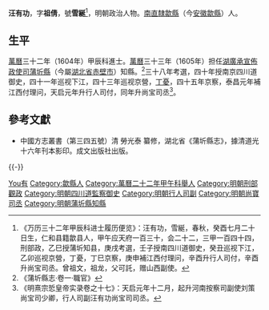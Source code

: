 '''汪有功'''，字'''祖倩'''，號'''雪綖'''<ref>《万历三十二年甲辰科进士履历便览》：汪有功，雪綖，春秋，癸酉七月二十日生，仁和县籍歙县人，甲午应天府一百三十，会二十二，三甲一百四十四，刑部政，乙巳授蒲圻知县，庚戌考選，壬子授南四川道御史，癸丑巡视下江，乙卯巡视京營，丁憂，丁巳京察，庚申補江西付理问，辛酉升行人司付，辛酉升尚宝司丞。曾祖文，祖龙，父可託，赠山西副使。</ref>，明朝政治人物。[[南直隸|南直隸]][[歙縣|歙縣]]（今[[安徽|安徽]][[歙縣|歙縣]]）人。

== 生平 ==
[[萬曆|萬曆]]三十二年（1604年）甲辰科進士。[[萬曆|萬曆]]三十三年（1605年）担任[[湖廣承宣佈政使司|湖廣承宣佈政使司]][[蒲圻縣|蒲圻縣]]（今屬[[湖北省|湖北省]][[赤壁市|赤壁市]]）知縣。<ref>《蒲圻縣志·卷一·職官》</ref>三十八年考選，四十年授南京四川道御史，四十一年巡视下江，四十三年巡视京營，[[丁憂|丁憂]]，四十五年京察，泰昌元年補江西付理问，天启元年升行人司付，同年升尚宝司丞<ref>《明熹宗悊皇帝实录卷之十七》：天启元年十二月，起升河南按察司副使刘策尚宝司少卿，行人司副汪有功尚宝司司丞。</ref>。

==參考文獻==
{{reflist}}
*中國方志叢書（第三四五號）清 勞光泰 纂修，湖北省《蒲圻縣志》，據清道光十六年刊本影印。成文出版社出版。

{{-}}
{{start box}}
{{s-off}}
{{succession box|[[王之傑|王之傑]]|[[張光前|張光前]]|[[湖廣承宣佈政使司|湖廣]][[蒲圻縣|蒲圻縣]][[蒲圻縣知縣列表|知縣]]|<small>[[萬曆|萬曆]]三十三年（1605年）上任</small>}}
{{end box}}

{{萬曆三十二年甲辰科殿試金榜}}

{{Authority control}}

{{DEFAULTSORT:Wang汪}}
[[Category:汪姓|You有]]
[[Category:歙縣人|Category:歙縣人]]
[[Category:萬曆二十二年甲午科舉人|Category:萬曆二十二年甲午科舉人]]
[[Category:明朝刑部觀政|Category:明朝刑部觀政]]
[[Category:明朝四川道監察御史|Category:明朝四川道監察御史]]
[[Category:明朝行人司副|Category:明朝行人司副]]
[[Category:明朝尚寶司丞|Category:明朝尚寶司丞]]
[[Category:明朝蒲圻縣知縣|Category:明朝蒲圻縣知縣]]
